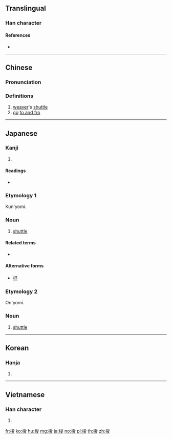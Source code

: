==Translingual==

===Han character===
{{Han char|rn=75|rad=木|as=07|sn=11|four=43947|canj=DICE|ids=⿰木夋}}

====References====
* {{Han ref|kx=0530.170|dkj=14878|dj=0918.140|hdz=21222.070|uh=68AD|ud=26797|bh=B1F4|bd=45556}}

----

==Chinese==
{{zh-forms}}

===Pronunciation===
{{zh-pron
|m=suō,xùn
|c=so1
|mc=y
|oc=y
|ma=
|cat=n,v
}}

===Definitions===
# [[weaver]]'s [[shuttle]]
# [[go]] [[to and fro]]

----

==Japanese==

===Kanji===
{{ja-kanji|grade=|rs=木07}}

# {{defn|lang=ja|sort=木07}}

====Readings====
* {{ja-readings|on=[[さ]] (sa)|kun=[[ひ]] (hi)}}

===Etymology 1===
{{ja-kanjitab|ひ|yomi=k}}
Kun'yomi.

===Noun===
{{ja-noun|ひ}}

# {{context|weaving|lang=ja|sort=ひ}} [[shuttle]]

====Related terms====
* {{ja-r|筬|おさ}}

====Alternative forms====
* [[杼]]

===Etymology 2===
{{ja-kanjitab|さ|yomi=o}}
On'yomi.

===Noun===
{{ja-noun|さ}}

# {{context|weaving|lang=ja|sort=さ}} [[shuttle]]

----

==Korean==

===Hanja===
{{ko-hanja|hangeul=사|eumhun=|rv=sa|mr=sa|y=sa}}

# {{defn|lang=ko|sort=木07}}

----

==Vietnamese==

===Han character===
{{vi-readings|rs=木07|hanviet=thoi}}

# {{defn|lang=vi|sort=木07}}

[[fr:梭]]
[[ko:梭]]
[[hu:梭]]
[[mg:梭]]
[[ja:梭]]
[[no:梭]]
[[pl:梭]]
[[th:梭]]
[[zh:梭]]